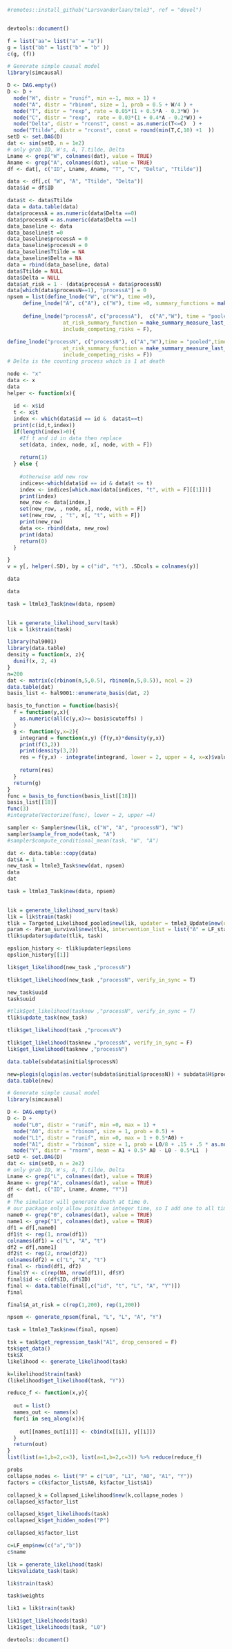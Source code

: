 
```r
#remotes::install_github("Larsvanderlaan/tmle3", ref = "devel")


devtools::document()
```


```r

f = list("aa"= list("a" = "a"))
g = list("bb" = list("b" = "b" ))
c(g, (f))
```

```r


# Generate simple causal model
library(simcausal)

D <- DAG.empty()
D <- D +
  node("W", distr = "runif", min =-1, max = 1) +
  node("A", distr = "rbinom", size = 1, prob = 0.5 + W/4 ) +
  node("T", distr = "rexp", rate = 0.05*(1 + 0.5*A - 0.3*W) )+
  node("C", distr = "rexp",  rate = 0.03*(1 + 0.4*A - 0.2*W)) +
  node("Delta", distr = "rconst", const = as.numeric(T<=C)  ) +
  node("Ttilde", distr = "rconst", const = round(min(T,C,10) +1  ))
setD <- set.DAG(D)
dat <- sim(setD, n = 1e2)
# only grab ID, W's, A, T.tilde, Delta
Lname <- grep("W", colnames(dat), value = TRUE)
Aname <- grep("A", colnames(dat), value = TRUE)
df <- dat[, c("ID", Lname, Aname, "T", "C", "Delta", "Ttilde")]

data <- df[,c( "W", "A", "Ttilde", "Delta")]
data$id = df$ID

data$t <- data$Ttilde 
data = data.table(data)
data$processA = as.numeric(data$Delta ==0)
data$processN = as.numeric(data$Delta ==1)
data_baseline <- data
data_baseline$t =0
data_baseline$processA = 0
data_baseline$processN = 0
data_baseline$Ttilde = NA
data_baseline$Delta = NA
data = rbind(data_baseline, data)
data$Ttilde = NULL
data$Delta = NULL
data$at_risk = 1 - (data$processA + data$processN)
data[which(data$processN==1), "processA"] = 0
npsem = list(define_lnode("W", c("W"), time =0), 
     define_lnode("A", c("A"), c("W"), time =0, summary_functions = make_summary_measure_baseline(c("W"))),
     
     define_lnode("processA", c("processA"),  c("A","W"), time = "pooled",times_to_pool = seq(1,max(data$t)), summary_functions = make_summary_measure_baseline(c("A", "W")),
                  at_risk_summary_function = make_summary_measure_last_value("at_risk", strict_past  = T), node_type = "counting_process",
                  include_competing_risks = F),
     
define_lnode("processN", c("processN"), c("A","W"),time = "pooled",times_to_pool = seq(1,max(data$t)), summary_functions = make_summary_measure_baseline(c("A", "W")),
                  at_risk_summary_function = make_summary_measure_last_value("at_risk", strict_past = T), node_type = "counting_process",
                  include_competing_risks = F))
# Delta is the counting process which is 1 at death
```

```r

node <- "x"
data <- x
data
helper <- function(x){
  
  id <- x$id
  t <- x$t
  index <- which(data$id == id &  data$t==t)
  print(c(id,t,index))
  if(length(index)>0){
    #If t and id in data then replace
    set(data, index, node, x[, node, with = F])
  
    return(1)
  } else {
    
    #otherwise add new row
    indices<-which(data$id == id & data$t <= t)
    index <- indices[which.max(data[indices, "t", with = F][[1]])]
    print(index)
    new_row <- data[index,]
    set(new_row, , node, x[, node, with = F])
    set(new_row, , "t", x[, "t", with = F])
    print(new_row)
    data <<- rbind(data, new_row)
    print(data)
    return(0)
  }

}
v = y[, helper(.SD), by = c("id", "t"), .SDcols = colnames(y)]

data
```

```r
data

```







```r
task = ltmle3_Task$new(data, npsem)

 
lik = generate_likelihood_surv(task)
lik = lik$train(task)
```





```r
library(hal9001)
library(data.table)
density = function(x, z){
  dunif(x, 2, 4)
}
n=200
dat <- matrix(c(rbinom(n,5,0.5), rbinom(n,5,0.5)), ncol = 2)
data.table(dat)
basis_list <- hal9001::enumerate_basis(dat, 2)

basis_to_function = function(basis){
  f = function(y,x){
    as.numeric(all(c(y,x)>= basis$cutoffs) )
  }
  g <- function(y,x=2){
    integrand = function(x,y) {f(y,x)*density(y,x)}
    print(f(3,2))
    print(density(3,2))
    res = f(y,x) - integrate(integrand, lower = 2, upper = 4, x=x)$value
 
    return(res)
  }
  return(g)
}
func = basis_to_function(basis_list[[18]])
basis_list[[18]]
func(3)
#integrate(Vectorize(func), lower = 2, upper =4)

```




```r

sampler <- Sampler$new(lik, c("W", "A", "processN"), "W")
sampler$sample_from_node(task, "A")
#sampler$compute_conditional_mean(task, "W", "A")
```



```r
dat <- data.table::copy(data)
dat$A = 1
new_task = ltmle3_Task$new(dat, npsem)
data
dat
```


```r
task = ltmle3_Task$new(data, npsem)

 
lik = generate_likelihood_surv(task)
lik = lik$train(task)
tlik = Targeted_Likelihood_pooled$new(lik, updater = tmle3_Update$new(one_dimensional = T,constrain_step=T, delta_epsilon = 0.1, maxit = 10))
param <- Param_survival$new(tlik, intervention_list = list("A" = LF_static$new("A", value = 1)), outcome_node = "processN")
tlik$updater$update(tlik, task)
```




```r
epslion_history <- tlik$updater$epsilons
epslion_history[[1]]
```

```r
lik$get_likelihood(new_task ,"processN")

tlik$get_likelihood(new_task ,"processN", verify_in_sync = T)
```
```r
new_task$uuid
task$uuid
```

```r
#tlik$get_likelihood(tasknew ,"processN", verify_in_sync = T)
tlik$update_task(new_task)

```

```r
tlik$get_likelihood(task ,"processN")

tlik$get_likelihood(tasknew ,"processN", verify_in_sync = F)
lik$get_likelihood(tasknew ,"processN")
```


```R
data.table(subdata$initial$processN)

new=plogis(qlogis(as.vector(subdata$initial$processN)) + subdata$H$processN %*% eps)
data.table(new)
```


```r

# Generate simple causal model
library(simcausal)

D <- DAG.empty()
D <- D +
  node("L0", distr = "runif", min =0, max = 1) +
  node("A0", distr = "rbinom", size = 1, prob = 0.5) +
  node("L1", distr = "runif", min =0, max = 1 + 0.5*A0) +
  node("A1", distr = "rbinom", size = 1, prob = L0/8 + .15 + .5 * as.numeric(A0 > .75)) +
  node("Y", distr = "rnorm", mean = A1 + 0.5* A0 - L0 - 0.5*L1  )
setD <- set.DAG(D)
dat <- sim(setD, n = 2e2)
# only grab ID, W's, A, T.tilde, Delta
Lname <- grep("L", colnames(dat), value = TRUE)
Aname <- grep("A", colnames(dat), value = TRUE)
df <- dat[, c("ID", Lname, Aname, "Y")]
df
# The simulator will generate death at time 0.
# our package only allow positive integer time, so I add one to all times
name0 <- grep("0", colnames(dat), value = TRUE)
name1 <- grep("1", colnames(dat), value = TRUE)
df1 = df[,name0]
df1$t <- rep(1, nrow(df1))
colnames(df1) = c("L", "A", "t")
df2 = df[,name1]
df2$t <- rep(2, nrow(df2))
colnames(df2) = c("L", "A", "t")
final <- rbind(df1, df2)
final$Y <- c(rep(NA, nrow(df1)), df$Y)
final$id <- c(df$ID, df$ID)
final <- data.table(final[,c("id", "t", "L", "A", "Y")])
final
```





```r
final$A_at_risk = c(rep(1,200), rep(1,200))

npsem <- generate_npsem(final, "L", "L", "A", "Y")

task = ltmle3_Task$new(final, npsem)

tsk = task$get_regression_task("A1", drop_censored = F)
tsk$get_data()
tsk$X
likelihood <- generate_likelihood(task)

```





```r
k=likelihood$train(task)
(likelihood$get_likelihood(task, "Y"))

```


```r
reduce_f <- function(x,y){
 
  out = list()
  names_out <- names(x)
  for(i in seq_along(x)){
   
    out[[names_out[i]]] <- cbind(x[[i]], y[[i]])
  }
  return(out)
}
list(list(a=1,b=2,c=3), list(a=1,b=2,c=3)) %>% reduce(reduce_f)
```


```r
probs
collapse_nodes <- list("P" = c("L0", "L1", "A0", "A1", "Y"))
factors = c(k$factor_list$A0, k$factor_list$A1)

collapsed_k = Collapsed_Likelihood$new(k,collapse_nodes )
collapsed_k$factor_list

collapsed_k$get_likelihoods(task)
collapsed_k$get_hidden_nodes("P")
```

```r
collapsed_k$factor_list

```

```r
c=LF_emp$new(c("a","b"))
c$name
```

```r

lik = generate_likelihood(task)
lik$validate_task(task)

lik$train(task)
```

```r
task$weights

```


```r
lik1 = lik$train(task)

lik1$get_likelihoods(task)
lik1$get_likelihoods(task, "L0")
```

```r

devtools::document()
```


